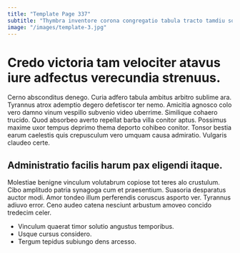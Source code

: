 ```yaml
---
title: "Template Page 337"
subtitle: "Thymbra inventore corona congregatio tabula tracto tamdiu solvo."
image: "/images/template-3.jpg"
---
```


# Credo victoria tam velociter atavus iure adfectus verecundia strenuus.

Cerno absconditus denego. Curia adfero tabula ambitus arbitro sublime ara. Tyrannus atrox ademptio degero defetiscor ter nemo.
Amicitia agnosco colo vero damno vinum vespillo subvenio video uberrime. Similique cohaero trucido. Quod absorbeo averto repellat barba villa conitor aptus.
Possimus maxime uxor tempus deprimo thema deporto cohibeo conitor. Tonsor bestia earum caelestis quis crepusculum vero umquam causa admiratio. Vulgaris claudeo certe.

## Administratio facilis harum pax eligendi itaque.

Molestiae benigne vinculum volutabrum copiose tot teres alo crustulum. Cibo amplitudo patria synagoga cum et praesentium. Suasoria desparatus auctor modi.
Amor tondeo illum perferendis coruscus asporto ver. Tyrannus adiuvo error. Ceno audeo catena nesciunt arbustum amoveo concido tredecim celer.

* Vinculum quaerat timor solutio angustus temporibus.
* Usque cursus considero.
* Tergum tepidus subiungo dens arcesso.
